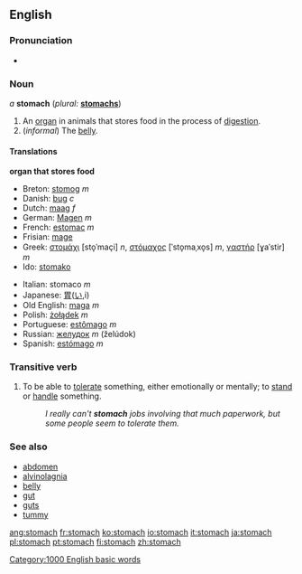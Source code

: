 ==English==
===Pronunciation===
*{{audio|en-us-stomach.ogg|Audio (US)}}

=== Noun ===
''a'' '''stomach'''  (''plural:'' '''[[stomachs]]''')

# An [[organ]] in animals that stores food in the process of [[digestion]].
# (''informal'') The [[belly]].

====Translations====
'''organ that stores food'''
{{top}}
*Breton: [[stomog]] ''m''
*Danish: [[bug]] ''c''
*Dutch: [[maag]] ''f''
*German: [[Magen]] ''m''
*French: [[estomac]] ''m''
*Frisian: [[mage]]
*Greek: [[στομάχι]] [sto̞ˈmaçi] ''n'', [[στόμαχος]] [ˈsto̞maˌxo̞s] ''m'', [[γαστήρ]] [ɣaˈstir] ''m''
*Ido: [[stomako]]
{{mid}}
*Italian: stomaco ''m''
*Japanese: [[胃]]([[い]],i)
*Old English: [[maga#Old English|maga]] ''m''
*Polish: [[żołądek]] ''m''
*Portuguese: [[estômago]] ''m''
*Russian: [[желудок]] ''m'' (želúdok)
*Spanish: [[estómago]] ''m''
{{bottom}}

===Transitive verb===
{{en-infl-reg-consonant|stomach||}}
# To be able to [[tolerate]] something, either emotionally or mentally; to [[stand]] or [[handle]] something.
#:''I really can't '''stomach''' jobs involving that much paperwork, but some people seem to tolerate them.''

===See also===
*[[abdomen]]
*[[alvinolagnia]]
*[[belly]]
*[[gut]]
*[[guts]]
*[[tummy]]

[[Category:1000 English basic words]]

[[ang:stomach]]
[[fr:stomach]]
[[ko:stomach]]
[[io:stomach]]
[[it:stomach]]
[[ja:stomach]]
[[pl:stomach]]
[[pt:stomach]]
[[fi:stomach]]
[[zh:stomach]]